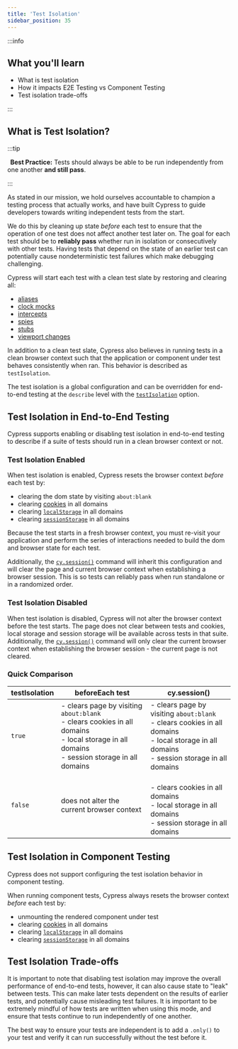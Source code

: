 ```yaml
---
title: 'Test Isolation'
sidebar_position: 35
---
```


:::info

## <Icon name="graduation-cap"></Icon> What you'll learn

- What is test isolation
- How it impacts E2E Testing vs Component Testing
- Test isolation trade-offs

:::

## What is Test Isolation?

:::tip

&#8239;<Icon name="check-circle" color="green"></Icon> **Best Practice:** Tests
should always be able to be run independently from one another **and still
pass**.

:::

As stated in our mission, we hold ourselves accountable to champion a testing
process that actually works, and have built Cypress to guide developers towards
writing independent tests from the start.

We do this by cleaning up state _before_ each test to ensure that the operation
of one test does not affect another test later on. The goal for each test should
be to **reliably pass** whether run in isolation or consecutively with other
tests. Having tests that depend on the state of an earlier test can potentially
cause nondeterministic test failures which make debugging challenging.

Cypress will start each test with a clean test slate by restoring and clearing
all:

- [aliases](/api/commands/as)
- [clock mocks](/api/commands/clock)
- [intercepts](/api/commands/intercept)
- [spies](/api/commands/spy)
- [stubs](/api/commands/stub)
- [viewport changes](/api/commands/viewport)

In addition to a clean test slate, Cypress also believes in running tests in a
clean browser context such that the application or component under test behaves
consistently when ran. This behavior is described as `testIsolation`.

The test isolation is a global configuration and can be overridden for
end-to-end testing at the `describe` level with the
[`testIsolation`](/guides/references/configuration#e2e) option.

## Test Isolation in End-to-End Testing

Cypress supports enabling or disabling test isolation in end-to-end testing to
describe if a suite of tests should run in a clean browser context or not.

### Test Isolation Enabled

When test isolation is enabled, Cypress resets the browser context _before_ each
test by:

- clearing the dom state by visiting `about:blank`
- clearing [cookies](/api/cypress-api/cookies) in all domains
- clearing
  [`localStorage`](https://developer.mozilla.org/en-US/docs/Web/API/Window/localStorage)
  in all domains
- clearing
  [`sessionStorage`](https://developer.mozilla.org/en-US/docs/Web/API/Window/sessionStorage)
  in all domains

Because the test starts in a fresh browser context, you must re-visit your
application and perform the series of interactions needed to build the dom and
browser state for each test.

Additionally, the [`cy.session()`](/api/commands/session) command will inherit
this configuration and will clear the page and current browser context when
establishing a browser session. This is so tests can reliably pass when run
standalone or in a randomized order.

### Test Isolation Disabled

When test isolation is disabled, Cypress will not alter the browser context
before the test starts. The page does not clear between tests and cookies, local
storage and session storage will be available across tests in that suite.
Additionally, the [`cy.session()`](/api/commands/session) command will only
clear the current browser context when establishing the browser session - the
current page is not cleared.

### Quick Comparison

| testIsolation | beforeEach test                                                                                                                                     | cy.session()                                                                                                                                        |
| ------------- | --------------------------------------------------------------------------------------------------------------------------------------------------- | --------------------------------------------------------------------------------------------------------------------------------------------------- |
| `true`        | - clears page by visiting `about:blank`<br/>- clears cookies in all domains<br/>- local storage in all domains<br/>- session storage in all domains | - clears page by visiting `about:blank`<br/>- clears cookies in all domains<br/>- local storage in all domains<br/>- session storage in all domains |
| `false`       | does not alter the current browser context                                                                                                          | <br/>- clears cookies in all domains<br/>- local storage in all domains<br/>- session storage in all domains                                        |

## Test Isolation in Component Testing

Cypress does not support configuring the test isolation behavior in component
testing.

When running component tests, Cypress always resets the browser context _before_
each test by:

- unmounting the rendered component under test
- clearing [cookies](/api/cypress-api/cookies) in all domains
- clearing
  [`localStorage`](https://developer.mozilla.org/en-US/docs/Web/API/Window/localStorage)
  in all domains
- clearing
  [`sessionStorage`](https://developer.mozilla.org/en-US/docs/Web/API/Window/sessionStorage)
  in all domains

## Test Isolation Trade-offs

It is important to note that disabling test isolation may improve the overall
performance of end-to-end tests, however, it can also cause state to "leak"
between tests. This can make later tests dependent on the results of earlier
tests, and potentially cause misleading test failures. It is important to be
extremely mindful of how tests are written when using this mode, and ensure that
tests continue to run independently of one another.

The best way to ensure your tests are independent is to add a `.only()` to your
test and verify it can run successfully without the test before it.
